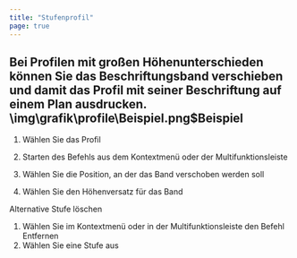 ```yaml
---
title: "Stufenprofil"
page: true
---
```

## Bei Profilen mit gro&#223;en H&#246;henunterschieden k&#246;nnen Sie das Beschriftungsband verschieben und damit das Profil mit seiner Beschriftung auf einem Plan ausdrucken.<Image>\img\grafik\profile\Beispiel.png$Beispiel</Image>


1.  W&#228;hlen Sie das Profil

2.  Starten des Befehls aus dem Kontextmen&#252; oder der Multifunktionsleiste

3.  W&#228;hlen Sie die Position, an der das Band verschoben werden soll

4.  W&#228;hlen Sie den H&#246;henversatz f&#252;r das Band




Alternative
  <Bold> Stufe l&#246;schen </Bold> 

1.  W&#228;hlen Sie im Kontextmen&#252; oder in der Multifunktionsleiste den Befehl <Border>Entfernen</Border> 
2.  W&#228;hlen Sie eine Stufe aus



